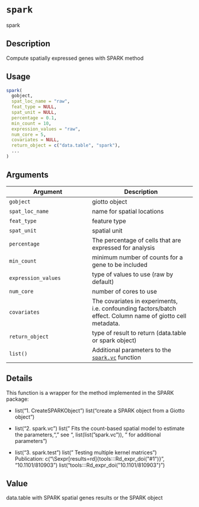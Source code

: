 # `spark`

spark


## Description

Compute spatially expressed genes with SPARK method


## Usage

```r
spark(
  gobject,
  spat_loc_name = "raw",
  feat_type = NULL,
  spat_unit = NULL,
  percentage = 0.1,
  min_count = 10,
  expression_values = "raw",
  num_core = 5,
  covariates = NULL,
  return_object = c("data.table", "spark"),
  ...
)
```


## Arguments

Argument      |Description
------------- |----------------
`gobject`     |     giotto object
`spat_loc_name`     |     name for spatial locations
`feat_type`     |     feature type
`spat_unit`     |     spatial unit
`percentage`     |     The percentage of cells that are expressed for analysis
`min_count`     |     minimum number of counts for a gene to be included
`expression_values`     |     type of values to use (raw by default)
`num_core`     |     number of cores to use
`covariates`     |     The covariates in experiments, i.e. confounding factors/batch effect. Column name of giotto cell metadata.
`return_object`     |     type of result to return (data.table or spark object)
`list()`     |     Additional parameters to the [`spark.vc`](#spark.vc) function


## Details

This function is a wrapper for the method implemented in the SPARK package:
   

*  list("1. CreateSPARKObject ") list("create a SPARK object from a Giotto object")   

*  list("2. spark.vc ") list(" Fits the count-based spatial model to estimate the parameters,\n", " see ", list(list("spark.vc")), " for additional parameters")   

*  list("3. spark.test ") list(" Testing multiple kernel matrices")  
 Publication: c("\\Sexpr[results=rd]{tools:::Rd_expr_doi(\"#1\")}", "10.1101/810903") list("tools:::Rd_expr_doi(\"10.1101/810903\")")


## Value

data.table with SPARK spatial genes results or the SPARK object


